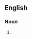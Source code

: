 {{also|pooper-scooper}}
==English==

===Noun===
{{en-noun|sg=[[pooper]]-[[scooper]]}}

# {{alternative spelling of|[[pooper scooper]]}}